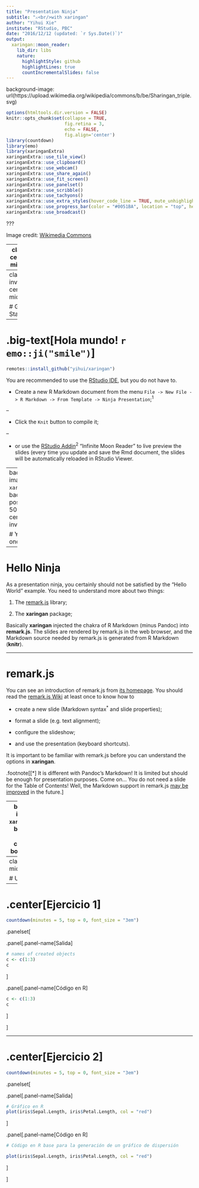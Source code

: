 ```yaml
---
title: "Presentation Ninja"
subtitle: "⚔<br/>with xaringan"
author: "Yihui Xie"
institute: "RStudio, PBC"
date: "2016/12/12 (updated: `r Sys.Date()`)"
output:
  xaringan::moon_reader:
    lib_dir: libs
    nature:
      highlightStyle: github
      highlightLines: true
      countIncrementalSlides: false
---
```


background-image: url(https://upload.wikimedia.org/wikipedia/commons/b/be/Sharingan_triple.svg)

```r
options(htmltools.dir.version = FALSE)
knitr::opts_chunk$set(collapse = TRUE,
                      fig.retina = 3,
                      echo = FALSE,
                      fig.align='center')
library(countdown)
library(emo)
library(xaringanExtra)
xaringanExtra::use_tile_view()
xaringanExtra::use_clipboard()
xaringanExtra::use_webcam()
xaringanExtra::use_share_again()
xaringanExtra::use_fit_screen()
xaringanExtra::use_panelset()
xaringanExtra::use_scribble()
xaringanExtra::use_tachyons()
xaringanExtra::use_extra_styles(hover_code_line = TRUE, mute_unhighlighted_code = TRUE)
xaringanExtra::use_progress_bar(color = "#0051BA", location = "top", height = "10px")
xaringanExtra::use_broadcast()
```

???

Image credit: [Wikimedia Commons](https://commons.wikimedia.org/wiki/File:Sharingan_triple.svg)

---
class: center, middle

# xaringan

### /ʃaː.'riŋ.ɡan/

---
class: inverse, center, middle

# Get Started

---

# .big-text[Hola mundo! `r emo::ji("smile")`] 

```r
remotes::install_github("yihui/xaringan")
```

You are recommended to use the [RStudio IDE](https://www.rstudio.com/products/rstudio/), but you do not have to.

- Create a new R Markdown document from the menu `File -> New File -> R Markdown -> From Template -> Ninja Presentation`;<sup>1</sup>

--

- Click the `Knit` button to compile it;

--

- or use the [RStudio Addin](https://rstudio.github.io/rstudioaddins/)<sup>2</sup> "Infinite Moon Reader" to live preview the slides (every time you update and save the Rmd document, the slides will be automatically reloaded in RStudio Viewer.

---
background-image: url(`r xaringan:::karl`)
background-position: 50% 50%
class: center, bottom, inverse

# You only live once!

---

# Hello Ninja

As a presentation ninja, you certainly should not be satisfied by the "Hello World" example. You need to understand more about two things:

1. The [remark.js](https://remarkjs.com) library;

1. The **xaringan** package;

Basically **xaringan** injected the chakra of R Markdown (minus Pandoc) into **remark.js**. The slides are rendered by remark.js in the web browser, and the Markdown source needed by remark.js is generated from R Markdown (**knitr**).

---

# remark.js

You can see an introduction of remark.js from [its homepage](https://remarkjs.com). You should read the [remark.js Wiki](https://github.com/gnab/remark/wiki) at least once to know how to

- create a new slide (Markdown syntax<sup>*</sup> and slide properties);

- format a slide (e.g. text alignment);

- configure the slideshow;

- and use the presentation (keyboard shortcuts).

It is important to be familiar with remark.js before you can understand the options in **xaringan**.

.footnote[[*] It is different with Pandoc's Markdown! It is limited but should be enough for presentation purposes. Come on... You do not need a slide for the Table of Contents! Well, the Markdown support in remark.js [may be improved](https://github.com/gnab/remark/issues/142) in the future.]

---
background-image: url(`r xaringan:::karl`)
background-size: cover
class: center, bottom, inverse

# I was so happy to have discovered remark.js!

---
class: inverse, middle, center

# Using xaringan

---
# .center[Ejercicio 1]

```r
countdown(minutes = 5, top = 0, font_size = "3em")
```

.panelset[
  
  .panel[.panel-name[Salida]
```r
# names of created objects
c <- c(1:3)
c
```
         
         
  ]
  
  .panel[.panel-name[Código en R]
```r
c <- c(1:3)
c
```         
         
  ]
  
]

---
# .center[Ejercicio 2]

```r
countdown(minutes = 5, top = 0, font_size = "3em")
```

.panelset[
  
  .panel[.panel-name[Salida]
```r
# Gráfico en R
plot(iris$Sepal.Length, iris$Petal.Length, col = "red")
```
         
         
  ]
  
  .panel[.panel-name[Código en R]
```r
# Código en R base para la generación de un gráfico de dispersión

plot(iris$Sepal.Length, iris$Petal.Length, col = "red")
```         
         
  ]
  
]